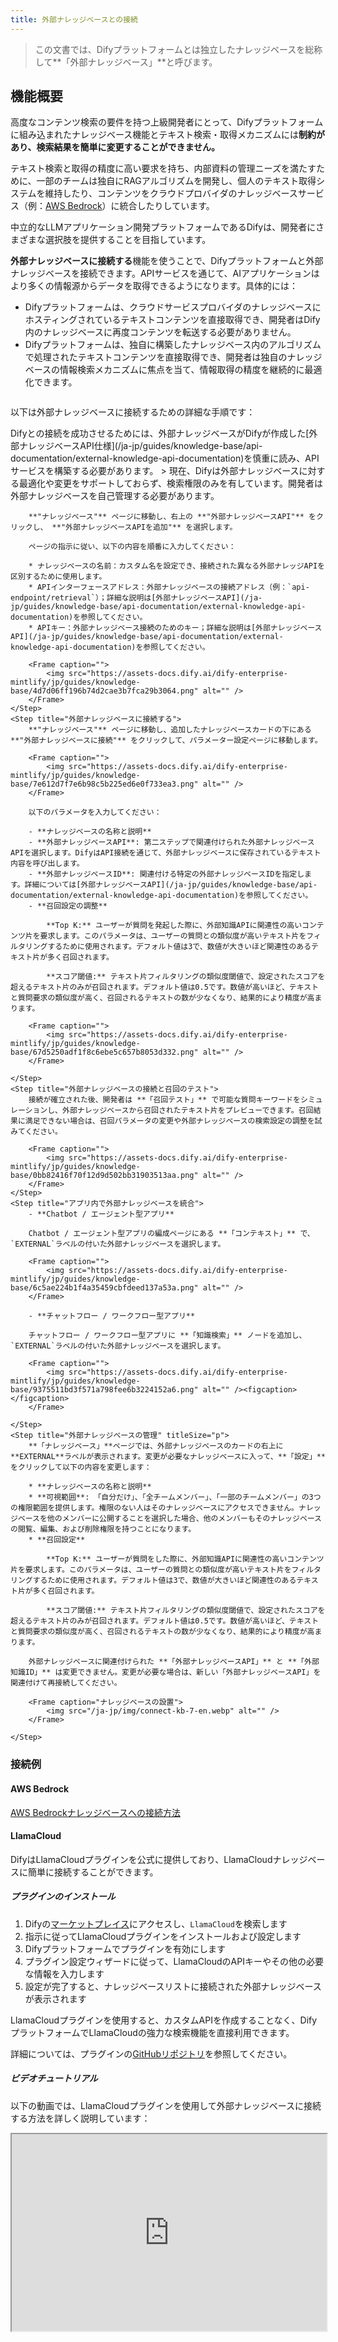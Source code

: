 ```yaml
---
title: 外部ナレッジベースとの接続
---
```


> この文書では、Difyプラットフォームとは独立したナレッジベースを総称して**「外部ナレッジベース」**と呼びます。

## 機能概要

高度なコンテンツ検索の要件を持つ上級開発者にとって、Difyプラットフォームに組み込まれたナレッジベース機能とテキスト検索・取得メカニズムには**制約があり、検索結果を簡単に変更することができません。**

テキスト検索と取得の精度に高い要求を持ち、内部資料の管理ニーズを満たすために、一部のチームは独自にRAGアルゴリズムを開発し、個人のテキスト取得システムを維持したり、コンテンツをクラウドプロバイダのナレッジベースサービス（例：[AWS Bedrock](https://aws.amazon.com/bedrock/)）に統合したりしています。

中立的なLLMアプリケーション開発プラットフォームであるDifyは、開発者にさまざまな選択肢を提供することを目指しています。

**外部ナレッジベースに接続する**機能を使うことで、Difyプラットフォームと外部ナレッジベースを接続できます。APIサービスを通じて、AIアプリケーションはより多くの情報源からデータを取得できるようになります。具体的には：

- Difyプラットフォームは、クラウドサービスプロバイダのナレッジベースにホスティングされているテキストコンテンツを直接取得でき、開発者はDify内のナレッジベースに再度コンテンツを転送する必要がありません。
- Difyプラットフォームは、独自に構築したナレッジベース内のアルゴリズムで処理されたテキストコンテンツを直接取得でき、開発者は独自のナレッジベースの情報検索メカニズムに焦点を当て、情報取得の精度を継続的に最適化できます。

<Frame caption="Principle of external knowledge base connection">
  <img src="https://assets-docs.dify.ai/dify-enterprise-mintlify/jp/guides/knowledge-base/9375511bd3f571a798fee6b3224152a6.png" alt="" />
</Frame>

以下は外部ナレッジベースに接続するための詳細な手順です：

<Steps>
    <Step title="要件を満たす外部ナレッジベースAPIを構築する" titleSize="h2">
        Difyとの接続を成功させるためには、外部ナレッジベースがDifyが作成した[外部ナレッジベースAPI仕様](/ja-jp/guides/knowledge-base/api-documentation/external-knowledge-api-documentation)を慎重に読み、APIサービスを構築する必要があります。
    </Step>
    <Step title="外部ナレッジベースを関連付ける">
        > 現在、Difyは外部ナレッジベースに対する最適化や変更をサポートしておらず、検索権限のみを有しています。開発者は外部ナレッジベースを自己管理する必要があります。

        **"ナレッジベース"** ページに移動し、右上の **"外部ナレッジベースAPI"** をクリックし、 **"外部ナレッジベースAPIを追加"** を選択します。

        ページの指示に従い、以下の内容を順番に入力してください：

        * ナレッジベースの名前：カスタム名を設定でき、接続された異なる外部ナレッジAPIを区別するために使用します。
        * APIインターフェースアドレス：外部ナレッジベースの接続アドレス（例：`api-endpoint/retrieval`）；詳細な説明は[外部ナレッジベースAPI](/ja-jp/guides/knowledge-base/api-documentation/external-knowledge-api-documentation)を参照してください。
        * APIキー：外部ナレッジベース接続のためのキー；詳細な説明は[外部ナレッジベースAPI](/ja-jp/guides/knowledge-base/api-documentation/external-knowledge-api-documentation)を参照してください。

        <Frame caption="">
            <img src="https://assets-docs.dify.ai/dify-enterprise-mintlify/jp/guides/knowledge-base/4d7d06ff196b74d2cae3b7fca29b3064.png" alt="" />
        </Frame>  
    </Step>
    <Step title="外部ナレッジベースに接続する">
        **"ナレッジベース"** ページに移動し、追加したナレッジベースカードの下にある **"外部ナレッジベースに接続"** をクリックして、パラメーター設定ページに移動します。

        <Frame caption="">
            <img src="https://assets-docs.dify.ai/dify-enterprise-mintlify/jp/guides/knowledge-base/7e612d7f7e6b98c5b225ed6e0f733ea3.png" alt="" />
        </Frame>  

        以下のパラメータを入力してください：

        - **ナレッジベースの名称と説明**
        - **外部ナレッジベースAPI**: 第二ステップで関連付けられた外部ナレッジベースAPIを選択します。DifyはAPI接続を通じて、外部ナレッジベースに保存されているテキスト内容を呼び出します。
        - **外部ナレッジベースID**: 関連付ける特定の外部ナレッジベースIDを指定します。詳細については[外部ナレッジベースAPI](/ja-jp/guides/knowledge-base/api-documentation/external-knowledge-api-documentation)を参照してください。
        - **召回設定の調整**

            **Top K:** ユーザーが質問を発起した際に、外部知識APIに関連性の高いコンテンツ片を要求します。このパラメータは、ユーザーの質問との類似度が高いテキスト片をフィルタリングするために使用されます。デフォルト値は3で、数値が大きいほど関連性のあるテキスト片が多く召回されます。

            **スコア閾値:** テキスト片フィルタリングの類似度閾値で、設定されたスコアを超えるテキスト片のみが召回されます。デフォルト値は0.5です。数値が高いほど、テキストと質問要求の類似度が高く、召回されるテキストの数が少なくなり、結果的により精度が高まります。

        <Frame caption="">
            <img src="https://assets-docs.dify.ai/dify-enterprise-mintlify/jp/guides/knowledge-base/67d5250adf1f8c6ebe5c657b8053d332.png" alt="" />
        </Frame>

    </Step>
    <Step title="外部ナレッジベースの接続と召回のテスト">
        接続が確立された後、開発者は **「召回テスト」** で可能な質問キーワードをシミュレーションし、外部ナレッジベースから召回されたテキスト片をプレビューできます。召回結果に満足できない場合は、召回パラメータの変更や外部ナレッジベースの検索設定の調整を試みてください。

        <Frame caption="">
            <img src="https://assets-docs.dify.ai/dify-enterprise-mintlify/jp/guides/knowledge-base/0bb82416f70f12d9d502bb31903513aa.png" alt="" />
        </Frame>
    </Step>
    <Step title="アプリ内で外部ナレッジベースを統合">
        - **Chatbot / エージェント型アプリ**

        Chatbot / エージェント型アプリの編成ページにある **「コンテキスト」** で、`EXTERNAL`ラベルの付いた外部ナレッジベースを選択します。

        <Frame caption="">
            <img src="https://assets-docs.dify.ai/dify-enterprise-mintlify/jp/guides/knowledge-base/6c5ae224b1f4a35459cbfdeed137a53a.png" alt="" />
        </Frame>

        - **チャットフロー / ワークフロー型アプリ**

        チャットフロー / ワークフロー型アプリに **「知識検索」** ノードを追加し、`EXTERNAL`ラベルの付いた外部ナレッジベースを選択します。

        <Frame caption="">
            <img src="https://assets-docs.dify.ai/dify-enterprise-mintlify/jp/guides/knowledge-base/9375511bd3f571a798fee6b3224152a6.png" alt="" /><figcaption></figcaption>
        </Frame>

    </Step>
    <Step title="外部ナレッジベースの管理" titleSize="p">
        **「ナレッジベース」**ページでは、外部ナレッジベースのカードの右上に**EXTERNAL**ラベルが表示されます。変更が必要なナレッジベースに入って、**「設定」**をクリックして以下の内容を変更します：

        * **ナレッジベースの名称と説明**
        * **可視範囲**: 「自分だけ」、「全チームメンバー」、「一部のチームメンバー」の3つの権限範囲を提供します。権限のない人はそのナレッジベースにアクセスできません。ナレッジベースを他のメンバーに公開することを選択した場合、他のメンバーもそのナレッジベースの閲覧、編集、および削除権限を持つことになります。
        * **召回設定**

            **Top K:** ユーザーが質問をした際に、外部知識APIに関連性の高いコンテンツ片を要求します。このパラメータは、ユーザーの質問との類似度が高いテキスト片をフィルタリングするために使用されます。デフォルト値は3で、数値が大きいほど関連性のあるテキスト片が多く召回されます。

            **スコア閾値:** テキスト片フィルタリングの類似度閾値で、設定されたスコアを超えるテキスト片のみが召回されます。デフォルト値は0.5です。数値が高いほど、テキストと質問要求の類似度が高く、召回されるテキストの数が少なくなり、結果的により精度が高まります。

        外部ナレッジベースに関連付けられた **「外部ナレッジベースAPI」** と **「外部知識ID」** は変更できません。変更が必要な場合は、新しい「外部ナレッジベースAPI」を関連付けて再接続してください。

        <Frame caption="ナレッジベースの設置">
            <img src="/ja-jp/img/connect-kb-7-en.webp" alt="" />
        </Frame>

    </Step>
</Steps>

### 接続例

#### AWS Bedrock

[AWS Bedrockナレッジベースへの接続方法](../../learn-more/use-cases/how-to-connect-aws-bedrock.md "mention")

#### LlamaCloud

DifyはLlamaCloudプラグインを公式に提供しており、LlamaCloudナレッジベースに簡単に接続することができます。

##### プラグインのインストール

1. Difyの[マーケットプレイス](https://marketplace.dify.ai/)にアクセスし、`LlamaCloud`を検索します
2. 指示に従ってLlamaCloudプラグインをインストールおよび設定します
3. Difyプラットフォームでプラグインを有効にします
4. プラグイン設定ウィザードに従って、LlamaCloudのAPIキーやその他の必要な情報を入力します
5. 設定が完了すると、ナレッジベースリストに接続された外部ナレッジベースが表示されます

LlamaCloudプラグインを使用すると、カスタムAPIを作成することなく、DifyプラットフォームでLlamaCloudの強力な検索機能を直接利用できます。

詳細については、プラグインの[GitHubリポジトリ](https://github.com/langgenius/dify-official-plugins/tree/main/extensions/llamacloud)を参照してください。

##### ビデオチュートリアル

以下の動画では、LlamaCloudプラグインを使用して外部ナレッジベースに接続する方法を詳しく説明しています：

<iframe
  src="https://www.youtube.com/embed/FaOzKZRS-2E"
  width="100%"
  height="315"
  allow="accelerometer; autoplay; clipboard-write; encrypted-media; gyroscope; picture-in-picture"
  allowFullScreen
/>

## よくある質問

**外部ナレッジベースAPI接続時に異常が発生し、エラーが表示された場合の対処法は？**

以下は、返された各エラーコードに対するエラーメッセージと解決策です：

| エラーコード  | エラーメッセージ                       | 解決策                           |
| ---- | --------------------------- | ------------------------------ |
| 1001 | 無効なAuthorization header形式 | リクエストのAuthorization header形式を確認してください |
| 1002 | 認証異常                        | 入力したAPIキーが正しいか確認してください           |
| 2001 | ナレッジベースが存在しない                  | 外部ナレッジベースを確認してください                       |

{/*
Contributing Section
DO NOT edit this section!
It will be automatically generated by the script.
*/}

<CardGroup cols="2">
    <Card
        title="このページを編集する"
        icon="pen-to-square"
        href="https://github.com/langgenius/dify-docs/edit/main/ja-jp/guides/knowledge-base/connect-external-knowledge-base.mdx"
    >
        直接貢献することでドキュメントの改善にご協力ください
    </Card>
    <Card
        title="問題を報告する"
        icon="github"
        href="https://github.com/langgenius/dify-docs/issues/new?title=ドキュメントの問題%3A%20ct-external-knowledge-b&body=%23%23%20問題の説明%0A%3C%21--%20発見した問題について簡単に説明してください%20--%3E%0A%0A%23%23%20ページリンク%0Ahttps%3A%2F%2Fgithub.com%2Flanggenius%2Fdify-docs%2Fblob%2Fmain%2Fja-jp/guides/knowledge-base%2Fconnect-external-knowledge-base.mdx%0A%0A%23%23%20提案される変更%0A%3C%21--%20特定の変更案がある場合は、ここで説明してください%20--%3E%0A%0A%3C%21--%20ドキュメントの品質向上にご協力いただきありがとうございます！%20--%3E"
    >
        エラーを見つけたり提案がありますか？お知らせください
    </Card>
</CardGroup>
